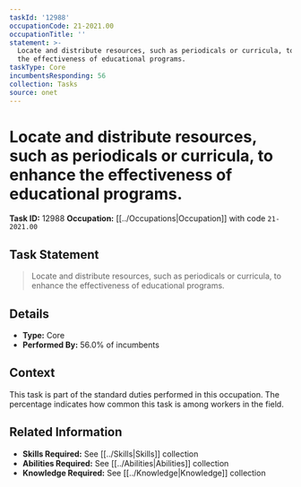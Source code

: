 ```yaml
---
taskId: '12988'
occupationCode: 21-2021.00
occupationTitle: ''
statement: >-
  Locate and distribute resources, such as periodicals or curricula, to enhance
  the effectiveness of educational programs.
taskType: Core
incumbentsResponding: 56
collection: Tasks
source: onet
---
```

# Locate and distribute resources, such as periodicals or curricula, to enhance the effectiveness of educational programs.

**Task ID:** 12988
**Occupation:** [[../Occupations|Occupation]] with code `21-2021.00`

## Task Statement

> Locate and distribute resources, such as periodicals or curricula, to enhance the effectiveness of educational programs.

## Details

- **Type:** Core
- **Performed By:** 56.0% of incumbents

## Context

This task is part of the standard duties performed in this occupation. The percentage indicates how common this task is among workers in the field.

## Related Information

- **Skills Required:** See [[../Skills|Skills]] collection
- **Abilities Required:** See [[../Abilities|Abilities]] collection
- **Knowledge Required:** See [[../Knowledge|Knowledge]] collection
